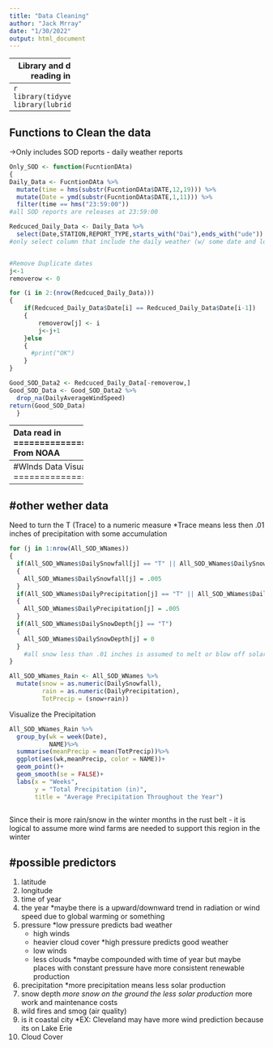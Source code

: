 ```yaml
---
title: "Data Cleaning"
author: "Jack Mrray"
date: "1/30/2022"
output: html_document
---
```

----------------
Library and data reading in
----------------
```r
library(tidyverse)
library(lubridate)
```

----------------
Functions to Clean the data
----------------
->Only includes SOD reports - daily weather reports
```r
Only_SOD <- function(FucntionDAta)
{
Daily_Data <- FucntionDAta %>%
  mutate(time = hms(substr(FucntionDAta$DATE,12,19))) %>%
  mutate(Date = ymd(substr(FucntionDAta$DATE,1,11))) %>%
  filter(time == hms("23:59:00")) 
#all SOD reports are releases at 23:59:00

Redcuced_Daily_Data <- Daily_Data %>%
  select(Date,STATION,REPORT_TYPE,starts_with("Dai"),ends_with("ude"))
#only select column that include the daily weather (w/ some date and location data too)


#Remove Duplicate dates
j<-1
removerow <- 0

for (i in 2:(nrow(Redcuced_Daily_Data)))
{
    if(Redcuced_Daily_Data$Date[i] == Redcuced_Daily_Data$Date[i-1])
    {
        removerow[j] <- i
        j<-j+1
    }else
    {
      #print("OK")
    }
}

Good_SOD_Data2 <- Redcuced_Daily_Data[-removerow,]
Good_SOD_Data <- Good_SOD_Data2 %>%
  drop_na(DailyAverageWindSpeed)
return(Good_SOD_Data)
  }
```

----------------
Data read in 
================
From NOAA
```r
Cle_Data <- read.csv("C:/Users/jackm/Desktop/Data Science/Project/CLE data 2.1.2012 - 1.28.2022.csv")
Pitt_Data <- read.csv("C:/Users/jackm/Desktop/Data Science/Project/PITT data 2.1.2012 - 1.28.2022.csv")
```
Only Daily SOD reports
```r
CLE_SOD_Data <- Only_SOD(Cle_Data)
PITT_SOD_Data <- Only_SOD(Pitt_Data)
All_SOD_DAta <- rbind(CLE_SOD_Data,PITT_SOD_Data)
```
Station Names
```r
names <- data.frame(
  STATION = c(72524014820,72520094823),
  NAME = c("CLE","PITT"))

All_SOD_WNames <- All_SOD_DAta %>%
  inner_join(names, by = "STATION" )
```

--------------------
#WInds Data Visualizations
====================
```r
ggplot(All_SOD_WNames,aes(DailyAverageWindSpeed))+
  geom_histogram(binwidth = 5, color = "Black", alpha = .7)+
  facet_grid(rows = vars(NAME))+
  labs(x = "WindSpeed",
       title = "Histogram of Wind Speed")
```
Wind speed - like other solar - seems to have a gamma like distribution 
  * few values around days with No wind
  * the bulk of days are between 5-10 days 
  * heavily positively skewed 
```r
All_SOD_WNames %>%
  mutate(Day = yday(Date))%>%
  group_by(Day,NAME)%>%
  summarise(mean_wind = mean(DailyAverageWindSpeed))%>%
ggplot(aes(Day,mean_wind,color = NAME))+
   geom_point()+
   geom_smooth(se = FALSE)+
   labs(x = "days in year",
        y = "average wind speed",
        title = "Wind speed over the year (CLE - PITT)")
```
Winter months tend to be windier than summer months - wind farms could counter act the heavier cloud cover and precipitation in these months. 
However, these wind farms will supply less power in the summer. 
```r
All_SOD_WNames%>%
  select(Date,NAME,DailyAverageWindSpeed)%>%
  pivot_wider(
    names_from = NAME,
    values_from = DailyAverageWindSpeed)%>%
ggplot(aes(CLE,PITT))+
  geom_bin2d()+
  geom_density2d()+
  labs(x = "CLE Wind Speed",
       y = "PITT Wind Speed",
       title = "PITT vs CLE Wind Speed")
```
Cleveland is winder than Pittsburgh - this could be cased by its proximity to the great lakes. Possible that we should favor places to the coast line when researching places with eh best wind speed. 

------------------
#other wether data
------------------
Need to turn the T (Trace) to a numeric measure 
    *Trace means less then .01 inches of precipitation with some accumulation
```r
for (j in 1:nrow(All_SOD_WNames))
{
  if(All_SOD_WNames$DailySnowfall[j] == "T" || All_SOD_WNames$DailySnowfall[j] == "" || All_SOD_WNames$DailySnowfall[j] == "Ts")
  {
    All_SOD_WNames$DailySnowfall[j] = .005
  }
  if(All_SOD_WNames$DailyPrecipitation[j] == "T" || All_SOD_WNames$DailyPrecipitation[j] == "" || All_SOD_WNames$DailyPrecipitation[j] == "Ts")
  {
    All_SOD_WNames$DailyPrecipitation[j] = .005
  }
  if(All_SOD_WNames$DailySnowDepth[j] == "T")
  {
    All_SOD_WNames$DailySnowDepth[j] = 0
  }
    #all snow less than .01 inches is assumed to melt or blow off solar panels
}

All_SOD_WNames_Rain <- All_SOD_WNames %>%
  mutate(snow = as.numeric(DailySnowfall),
         rain = as.numeric(DailyPrecipitation),
         TotPrecip = (snow+rain))
```

Visualize the Precipitation
```r
All_SOD_WNames_Rain %>%
  group_by(wk = week(Date),
           NAME)%>%
  summarise(meanPrecip = mean(TotPrecip))%>%
  ggplot(aes(wk,meanPrecip, color = NAME))+
  geom_point()+
  geom_smooth(se = FALSE)+
  labs(x = "Weeks",
       y = "Total Precipitation (in)",
       title = "Average Precipitation Throughout the Year")
  
```
Since their is more rain/snow in the winter months in the rust belt - it is logical to assume more wind farms are needed to support this region in the winter 

#possible predictors
--------------------
1) latitude
2) longitude
3) time of year
4) the year
  *maybe there is a upward/downward trend in radiation or wind speed due to global warming or something
5) pressure
  *low pressure predicts bad weather
      - high winds
      - heavier cloud cover
  *high pressure predicts good weather
      - low winds
      - less clouds
  *maybe compounded with time of year but maybe places with constant pressure have more consistent renewable production 
6) precipitation 
  *more precipitation means less solar production
7) snow depth 
  *more snow on the ground the less solar production
  *more work and maintenance costs
8) wild fires and smog (air quality)
9) is it coastal city
  *EX: Cleveland may have more wind prediction because its on Lake Erie
10) Cloud Cover